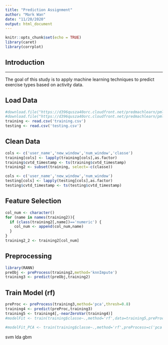 ```yaml
---
title: "Prediction Assignment"
author: "Mark Wan"
date: "11/20/2020"
output: html_document
---
```


```r
knitr::opts_chunk$set(echo = TRUE)
library(caret)
library(corrplot)
```

## **Introduction**
***
The goal of this study is to apply machine learning techniques to predict exercise types based on activity data.

## **Load Data**
```r
#download.file("https://d396qusza40orc.cloudfront.net/predmachlearn/pml-training.csv","training.csv")
#download.file("https://d396qusza40orc.cloudfront.net/predmachlearn/pml-testing.csv","testing.csv")
training <- read.csv('training.csv')
testing <- read.csv('testing.csv')
```

## **Clean Data**
```r
cols <- c('user_name','new_window','num_window','classe')
training[cols] <- lapply(training[cols],as.factor)
training$cvtd_timestamp <- ts(training$cvtd_timestamp)
training2 <- subset(training, select=-c(classe))

cols <- c('user_name','new_window','num_window')
testing[cols] <- lapply(testing[cols],as.factor)
testing$cvtd_timestamp <- ts(testing$cvtd_timestamp)
```

## **Feature Selection**
```r
col_num <- character()
for (name in names(training2)){
  if (class(training2[,name])=='numeric') {
    col_num <- append(col_num,name)
  }
}
training2_2 <- training2[col_num]
```

## **Preprocessing**
```r
library(RANN)
preObj <- preProcess(training2,method='knnImpute')
training3 <- predict(preObj,training2)

```

## **Train Model (rf)**
```r
preProc <- preProcess(training3,method='pca',thresh=0.8)
training4 <- predict(preProc,training3)
training5 <- training4[,-nearZeroVar(training4)]
#modelFit <- train(training$classe~.,method='rf',data=training5,preProcess=c('center','scale'))

#modelFit_PCA <- train(training$classe~.,method='rf',preProcess=c('pca','center','scale'),data=training4,trControl=trainControl(preProcOptions = list(thresh=0.8)))

```

svm
lda
gbm
